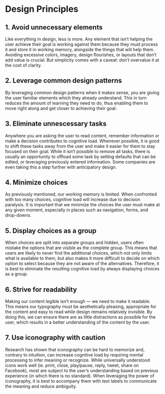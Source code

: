 
<Meta title="Documentation/Design Principles" />

# Design Principles

## 1. Avoid unnecessary elements

Like everything in design, less is more. Any element that isn’t helping the user achieve their goal is working against them because they must process it and store it in working memory, alongside the things that will help them. Avoiding excessive colors, imagery, design flourishes, or layouts that don’t add value is crucial. But simplicity comes with a caveat: don’t overvalue it at the cost of clarity.

## 2. Leverage common design patterns

By leveraging common design patterns when it makes sense, you are giving the user familiar elements which they already understand. This in turn reduces the amount of learning they need to do, thus enabling them to move right along and get closer to achieving their goal.

## 3. Eliminate unnescessary tasks

Anywhere you are asking the user to read content, remember information or make a decision contributes to cognitive load. Whenever possible, it is good to shift these tasks away from the user and make it easier for them to stay focused on their goal. While it isn’t possible to remove all tasks, there is usually an opportunity to offload some task by setting defaults that can be edited, or leveraging previously entered information. Some companies are even taking this a step further with anticipatory design.

## 4. Minimize choices

As previously mentioned, our working memory is limited. When confronted with too many choices, cognitive load will increase due to decision paralysis. It is important that we minimize the choices the user must make at any given moment, especially in places such as navigation, forms, and drop-downs.

## 5. Display choices as a group

When choices are split into separate groups and hidden, users often mistake the options that are visible as the complete group. This means that users are likely to never find the additional choices, which not only limits what is available to them, but also makes it more difficult to decide on which option to select because they are not aware of the alternatives. Therefore, it is best to eliminate the resulting cognitive load by always displaying choices as a group.

## 6. Strive for readability

Making our content legible isn’t enough — we need to make it readable. This means our typography must be aesthetically pleasing, appropriate for the content and easy to read while design remains relatively invisible. By doing this, we can ensure there are as little distractions as possible for the user, which results in a better understanding of the content by the user.

## 7. Use iconography with caution

Research has shown that iconography can be hard to memorize and, contrary to intuition, can increase cognitive load by requiring mental processing to infer meaning or recognize. While universally understood icons work well (ie. print, close, play/pause, reply, tweet, share on Facebook), most are subject to the user’s understanding based on previous experience (in which there is no standard). When leveraging the power of iconography, it is best to accompany them with text labels to communicate the meaning and reduce ambiguity.
